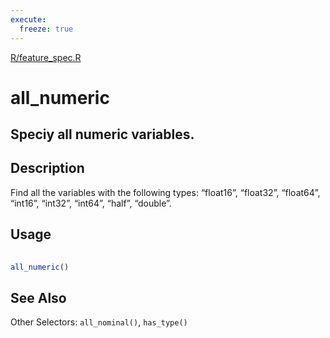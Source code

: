 ```yaml
---
execute:
  freeze: true
---
```


[R/feature_spec.R](https://github.com/rstudio/tfdatasets//blob/main/R/feature_spec.R#L103) 

# all_numeric

## Speciy all numeric variables.

## Description
 Find all the variables with the following types: "float16", "float32", "float64", "int16", "int32", "int64", "half", "double". 


## Usage
```r
 
all_numeric() 
```







## See Also
 Other Selectors:  `all_nominal()`, `has_type()` 

